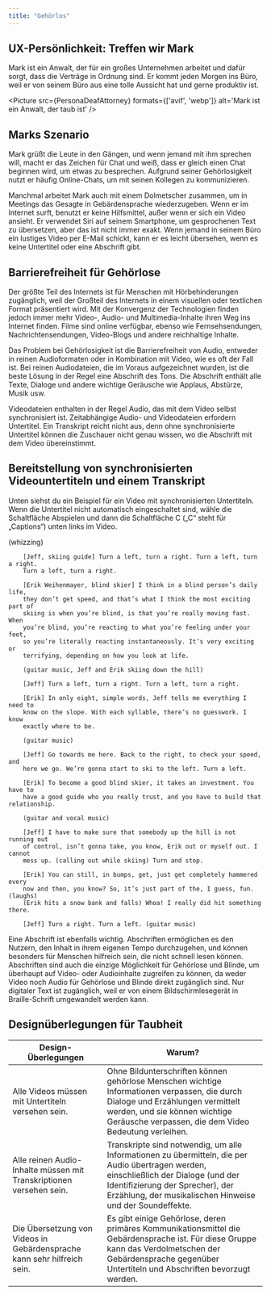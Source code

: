 ```yaml
---
title: "Gehörlos"
---
```




## UX-Persönlichkeit: Treffen wir Mark

Mark ist ein Anwalt, der für ein großes Unternehmen arbeitet und dafür sorgt,
dass die Verträge in Ordnung sind. Er kommt jeden Morgen ins Büro, weil er von
seinem Büro aus eine tolle Aussicht hat und gerne produktiv ist.

<Picture
  src={PersonaDeafAttorney}
  formats={['avif', 'webp']}
  alt='Mark ist ein Anwalt, der taub ist'
/>

## Marks Szenario

Mark grüßt die Leute in den Gängen, und wenn jemand mit ihm sprechen will, macht er das Zeichen für
Chat und weiß, dass er gleich einen Chat beginnen wird, um etwas zu besprechen. Aufgrund seiner
Gehörlosigkeit nutzt er häufig Online-Chats, um mit seinen Kollegen zu kommunizieren.

Manchmal arbeitet Mark auch mit einem Dolmetscher zusammen, um in Meetings das Gesagte in Gebärdensprache
wiederzugeben. Wenn er im Internet surft, benutzt er keine Hilfsmittel, außer wenn er sich ein Video
ansieht. Er verwendet Siri auf seinem Smartphone, um gesprochenen Text zu übersetzen, aber das ist
nicht immer exakt. Wenn jemand in seinem Büro ein lustiges Video per E-Mail schickt, kann er es leicht
übersehen, wenn es keine Untertitel oder eine Abschrift gibt.

## Barrierefreiheit für Gehörlose

Der größte Teil des Internets ist für Menschen mit Hörbehinderungen zugänglich,
weil der Großteil des Internets in einem visuellen oder textlichen Format
präsentiert wird. Mit der Konvergenz der Technologien finden jedoch immer mehr
Video-, Audio- und Multimedia-Inhalte ihren Weg ins Internet finden. Filme
sind online verfügbar, ebenso wie Fernsehsendungen, Nachrichtensendungen,
Video-Blogs und andere reichhaltige Inhalte.

Das Problem bei Gehörlosigkeit ist die Barrierefreiheit von Audio, entweder in
reinen Audioformaten oder in Kombination mit Video, wie es oft der Fall ist. Bei
reinen Audiodateien, die im Voraus aufgezeichnet wurden, ist die beste Lösung in
der Regel eine Abschrift des Tons. Die Abschrift enthält alle Texte, Dialoge und
andere wichtige Geräusche wie Applaus, Abstürze, Musik usw.

Videodateien enthalten in der Regel Audio, das mit dem Video selbst synchronisiert
ist. Zeitabhängige Audio- und Videodateien erfordern Untertitel. Ein Transkript
reicht nicht aus, denn ohne synchronisierte Untertitel können die Zuschauer nicht
genau wissen, wo die Abschrift mit dem Video übereinstimmt.

## Bereitstellung von synchronisierten Videountertiteln und einem Transkript

Unten siehst du ein Beispiel für ein Video mit synchronisierten Untertiteln. Wenn die Untertitel
nicht automatisch eingeschaltet sind, wähle die Schaltfläche Abspielen und dann die Schaltfläche C
(„C“ steht für „Captions“) unten links im Video.

<YouTube id='ZpGLy-FyOc0' />

<Accordion>
  <AccordionItem header="Video-Abschrift">
        (whizzing)

        [Jeff, skiing guide] Turn a left, turn a right. Turn a left, turn a right.
        Turn a left, turn a right.

        [Erik Weihenmayer, blind skier] I think in a blind person’s daily life,
        they don’t get speed, and that’s what I think the most exciting part of
        skiing is when you’re blind, is that you’re really moving fast. When
        you’re blind, you’re reacting to what you’re feeling under your feet,
        so you’re literally reacting instantaneously. It’s very exciting or
        terrifying, depending on how you look at life.

        (guitar music, Jeff and Erik skiing down the hill)

        [Jeff] Turn a left, turn a right. Turn a left, turn a right.

        [Erik] In only eight, simple words, Jeff tells me everything I need to
        know on the slope. With each syllable, there’s no guesswork. I know
        exactly where to be.

        (guitar music)

        [Jeff] Go towards me here. Back to the right, to check your speed, and
        here we go. We’re gonna start to ski to the left. Turn a left.

        [Erik] To become a good blind skier, it takes an investment. You have to
        have a good guide who you really trust, and you have to build that relationship.

        (guitar and vocal music)

        [Jeff] I have to make sure that somebody up the hill is not running out
        of control, isn’t gonna take, you know, Erik out or myself out. I cannot
        mess up. (calling out while skiing) Turn and stop.

        [Erik] You can still, in bumps, get, just get completely hammered every
        now and then, you know? So, it’s just part of the, I guess, fun. (laughs)
        (Erik hits a snow bank and falls) Whoa! I really did hit something there.

        [Jeff] Turn a right. Turn a left. (guitar music)

  </AccordionItem>
</Accordion>

Eine Abschrift ist ebenfalls wichtig. Abschriften ermöglichen es den Nutzern, den
Inhalt in ihrem eigenen Tempo durchzugehen, und können besonders für Menschen
hilfreich sein, die nicht schnell lesen können. Abschriften sind auch die einzige
Möglichkeit für Gehörlose und Blinde, um überhaupt auf Video- oder Audioinhalte
zugreifen zu können, da weder Video noch Audio für Gehörlose und Blinde direkt
zugänglich sind. Nur digitaler Text ist zugänglich, weil er von einem
Bildschirmlesegerät in Braille-Schrift umgewandelt werden kann.

## Designüberlegungen für Taubheit

<table>
  <thead>
    <tr>
      <th>Design-Überlegungen</th>
      <th>Warum?</th>
    </tr>
  </thead>
  <tbody>
    <tr>
      <td data-label='Design-Überlegungen'>Alle Videos müssen mit Untertiteln versehen sein.</td>
      <td data-label='Warum?'>
        Ohne Bildunterschriften können gehörlose Menschen wichtige Informationen verpassen, die
        durch Dialoge und Erzählungen vermittelt werden, und sie können wichtige Geräusche
        verpassen, die dem Video Bedeutung verleihen.
      </td>
    </tr>
    <tr>
      <td data-label='Design-Überlegungen'>
        Alle reinen Audio-Inhalte müssen mit Transkriptionen versehen sein.
      </td>
      <td data-label='Warum?'>
        Transkripte sind notwendig, um alle Informationen zu übermitteln, die per Audio übertragen
        werden, einschließlich der Dialoge (und der Identifizierung der Sprecher), der Erzählung,
        der musikalischen Hinweise und der Soundeffekte.
      </td>
    </tr>
    <tr>
      <td data-label='Design-Überlegungen'>
        Die Übersetzung von Videos in Gebärdensprache kann sehr hilfreich sein.
      </td>
      <td data-label='Warum?'>
        Es gibt einige Gehörlose, deren primäres Kommunikationsmittel die Gebärdensprache ist. Für
        diese Gruppe kann das Verdolmetschen der Gebärdensprache gegenüber Untertiteln und
        Abschriften bevorzugt werden.
      </td>
    </tr>
  </tbody>
</table>
